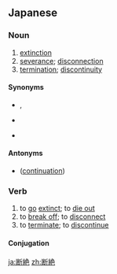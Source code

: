 {{also|断绝|斷絕}}
==Japanese==
{{ja-kanjitab|だん|ぜつ|yomi=o}}

===Noun===
{{ja-noun|だんぜつ|kyu=斷絕}}

# [[extinction]]
# [[severance]]; [[disconnection]]
# [[termination]]; [[discontinuity]]

====Synonyms====
* {{sense|extinction}} {{l|ja|絶滅}}, {{l|ja|全滅}}
* {{sense|disconnection}} {{l|ja|接続}}
* {{sense|termination}} {{l|ja|打ち切り}}

====Antonyms====
* {{sense|termination}} {{l|ja|継続}} ([[continuation]])

===Verb===
{{ja-verb-suru|だんぜつ|kyu=斷絕}}

# to [[go]] [[extinct]]; to [[die out]]
# to [[break off]]; to [[disconnect]]
# to [[terminate]]; to [[discontinue]]

====Conjugation====
{{ja-suru|だんぜつ}}

[[ja:断絶]]
[[zh:断絶]]